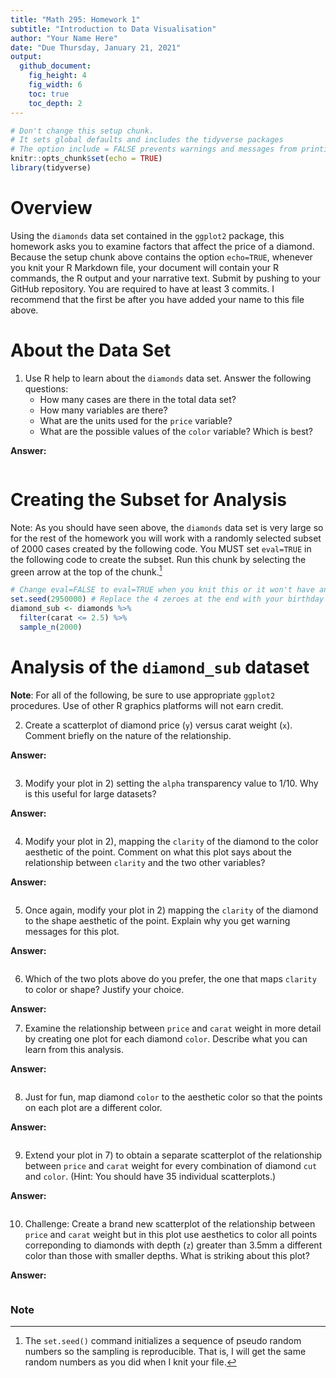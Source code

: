 ```yaml
---
title: "Math 295: Homework 1"
subtitle: "Introduction to Data Visualisation"
author: "Your Name Here"  
date: "Due Thursday, January 21, 2021"
output: 
  github_document: 
    fig_height: 4
    fig_width: 6
    toc: true
    toc_depth: 2
---
```


```r
# Don't change this setup chunk. 
# It sets global defaults and includes the tidyverse packages
# The option include = FALSE prevents warnings and messages from printing to your report.
knitr::opts_chunk$set(echo = TRUE)
library(tidyverse)
```


# Overview

Using the `diamonds` data set contained in the `ggplot2` package, this homework asks you to examine factors that affect the price of a diamond.  Because the setup chunk above contains the option `echo=TRUE`, whenever you knit your R Markdown file, your document will contain your R commands, the R output and  your narrative text. Submit by pushing to your GitHub repository. You are required to have at least 3 commits. I recommend that the first be after you have added your name to this file above. 

# About the Data Set


1) Use R help to learn about the `diamonds` data set.  Answer the following questions:  
    * How many cases are there in the total data set?  
    * How many variables are there?  
    * What are the units used for the `price` variable?  
    * What are the possible values of the `color` variable? Which is best?  

**Answer:**  

```r

```

# Creating the Subset for Analysis

Note: As you should have seen above, the `diamonds` data set is very large so for the rest of the homework you will work with a randomly selected subset of 2000 cases created by the following code. You MUST set `eval=TRUE` in the following code to create the subset. Run this chunk by selecting the green arrow at the top of the chunk.^[The `set.seed()` command initializes a sequence of pseudo random numbers so the sampling is reproducible. That is, I will get the same random numbers as you did when I knit your file.]

```r
# Change eval=FALSE to eval=TRUE when you knit this or it won't have any effect
set.seed(2950000) # Replace the 4 zeroes at the end with your birthday MMDD as in 0526 for May 26
diamond_sub <- diamonds %>% 
  filter(carat <= 2.5) %>%
  sample_n(2000)
```

# Analysis of the `diamond_sub` dataset  

**Note**: For all of the following, be sure to use appropriate `ggplot2` procedures. Use of other R graphics platforms will not earn credit.  


2) Create a scatterplot of diamond price (`y`) versus carat weight (`x`).  Comment briefly on the nature of the relationship.  

**Answer:**  

```r

```



3) Modify your plot in 2) setting the `alpha` transparency value to 1/10. Why is this useful for large datasets?  

**Answer:**  

```r

```


4) Modify your plot in 2), mapping the `clarity` of the diamond to the color aesthetic of the point. Comment on what this plot says about the relationship between `clarity` and the two other variables?  

**Answer:**  

```r

```



5) Once again, modify your plot in 2) mapping the `clarity` of the diamond to the shape aesthetic of the point. Explain why you get warning messages for this plot.     

**Answer:**  

```r

```


6) Which of the two plots above do you prefer, the one that maps `clarity` to color or shape?  Justify your choice.  

**Answer:**  



7) Examine the relationship between `price` and `carat` weight in more detail  by creating one plot for each diamond  `color`.  Describe what you can learn from this analysis.  

**Answer:** 

```r

```


8) Just for fun, map diamond `color` to the aesthetic color so that the points on each plot are a different color.  

**Answer:** 

```r

```



9) Extend your plot in 7) to obtain a separate scatterplot of the relationship between `price` and `carat` weight for every combination of diamond `cut` and `color`. (Hint: You should have 35 individual scatterplots.)

**Answer:** 

```r

```



10) Challenge: Create a brand new scatterplot of the relationship between `price` and `carat` weight but in this plot use aesthetics to color all points correponding to diamonds with depth (`z`) greater than 3.5mm a different color than those with smaller depths. What is striking about this plot?  

**Answer:**

```r

```

### Note